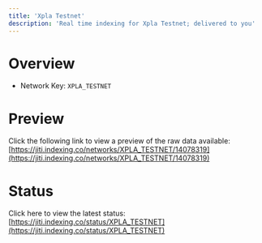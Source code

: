 ```yaml
---
title: 'Xpla Testnet'
description: 'Real time indexing for Xpla Testnet; delivered to you'
---
```


# Overview
- Network Key: `XPLA_TESTNET`

# Preview
Click the following link to view a preview of the raw data available: [https://jiti.indexing.co/networks/XPLA_TESTNET/14078319](https://jiti.indexing.co/networks/XPLA_TESTNET/14078319)

# Status
Click here to view the latest status: [https://jiti.indexing.co/status/XPLA_TESTNET](https://jiti.indexing.co/status/XPLA_TESTNET)
